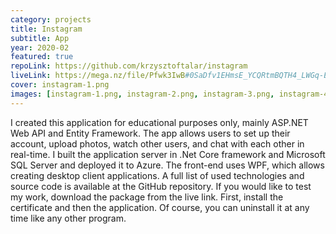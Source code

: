 ```yaml
---
category: projects
title: Instagram
subtitle: App
year: 2020-02
featured: true
repoLink: https://github.com/krzysztoftalar/instagram
liveLink: https://mega.nz/file/Pfwk3IwB#0SaDfv1EHmsE_YCQRtmBQTH4_LWGq-EKkespt07bPOw
cover: instagram-1.png
images: [instagram-1.png, instagram-2.png, instagram-3.png, instagram-4.png]
---
```


I created this application for educational purposes only, mainly ASP.NET Web API and Entity Framework.
The app allows users to set up their account, upload photos, watch other users, and chat with each other in
real-time. I built the application server in .Net Core framework and Microsoft SQL Server and deployed it to Azure.
The front-end uses WPF, which allows creating desktop client applications.
A full list of used technologies and source code is available at the GitHub repository.
If you would like to test my work, download the package from the live link.
First, install the certificate and then the application.
Of course, you can uninstall it at any time like any other program.

